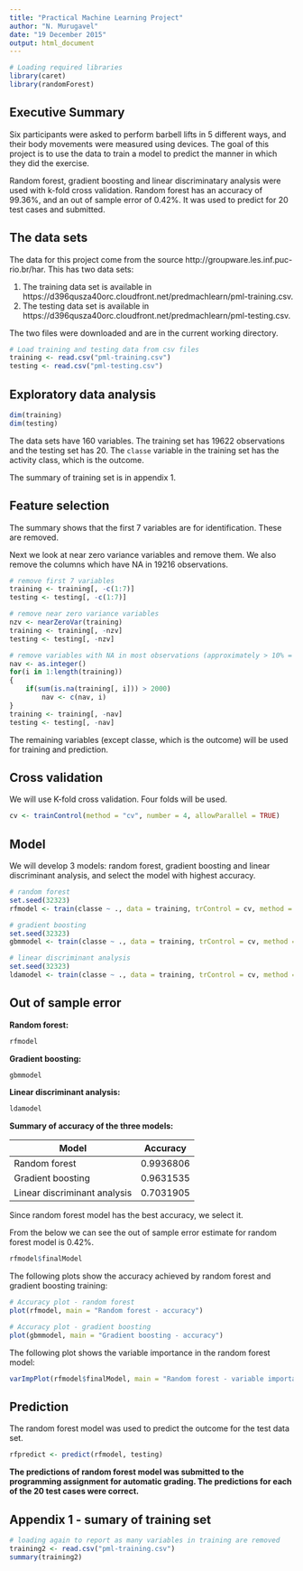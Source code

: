 ```yaml
---
title: "Practical Machine Learning Project"
author: "N. Murugavel"
date: "19 December 2015"
output: html_document
---
```


```r
# Loading required libraries
library(caret)
library(randomForest)

```

## Executive Summary

Six participants were asked to perform barbell lifts in 5 different ways, and their body movements were measured using devices. The goal of this project is to use the data to train a model to predict the manner in which they did the exercise.

Random forest, gradient boosting and linear discriminatary analysis were used with k-fold cross validation. Random forest has an accuracy of 99.36%, and an out of sample error of 0.42%. It was used to predict for 20 test cases and submitted.


## The data sets

The data for this project come from the source http://groupware.les.inf.puc-rio.br/har. This has two data sets:

1. The training data set is available in https://d396qusza40orc.cloudfront.net/predmachlearn/pml-training.csv.
2. The testing data set is available in https://d396qusza40orc.cloudfront.net/predmachlearn/pml-testing.csv.

The two files were downloaded and are in the current working directory.

```r
# Load training and testing data from csv files
training <- read.csv("pml-training.csv")
testing <- read.csv("pml-testing.csv")

```

## Exploratory data analysis

```r
dim(training)
dim(testing)

```

The data sets have 160 variables. The training set has 19622 observations and the testing set has 20. The `classe` variable in the training set has the activity class, which is the outcome.

The summary of training set is in appendix 1.

## Feature selection

The summary shows that the first 7 variables are for identification. These are removed.

Next we look at near zero variance variables and remove them. We also remove the columns which have NA in 19216 observations.

```r
# remove first 7 variables
training <- training[, -c(1:7)]
testing <- testing[, -c(1:7)]

# remove near zero variance variables
nzv <- nearZeroVar(training)
training <- training[, -nzv]
testing <- testing[, -nzv]

# remove variables with NA in most observations (approximately > 10% = 2000)
nav <- as.integer()
for(i in 1:length(training))
{
	if(sum(is.na(training[, i])) > 2000)
		nav <- c(nav, i)
}
training <- training[, -nav]
testing <- testing[, -nav]

```

The remaining variables (except classe, which is the outcome) will be used for training and prediction.


## Cross validation

We will use K-fold cross validation. Four folds will be used.

```r
cv <- trainControl(method = "cv", number = 4, allowParallel = TRUE)

```


## Model

We will develop 3 models: random forest, gradient boosting and linear discriminant analysis, and select the model with highest accuracy.

```r
# random forest
set.seed(32323)
rfmodel <- train(classe ~ ., data = training, trControl = cv, method = "rf")

# gradient boosting
set.seed(32323)
gbmmodel <- train(classe ~ ., data = training, trControl = cv, method = "gbm", verbose = FALSE)

# linear discriminant analysis
set.seed(32323)
ldamodel <- train(classe ~ ., data = training, trControl = cv, method = "lda")

```


## Out of sample error

**Random forest:**

```r
rfmodel
```

**Gradient boosting:**

```r
gbmmodel
```

**Linear discriminant analysis:**

```r
ldamodel
```

**Summary of accuracy of the three models:**

Model | Accuracy |
------|----------|
Random forest | 0.9936806 |
Gradient boosting | 0.9631535 |
Linear discriminant analysis | 0.7031905 |

Since random forest model has the best accuracy, we select it.

From the below we can see the out of sample error estimate for random forest model is 0.42%.

```r
rfmodel$finalModel

```

The following plots show the accuracy achieved by random forest and gradient boosting training:

```r
# Accuracy plot - random forest
plot(rfmodel, main = "Random forest - accuracy")

# Accuracy plot - gradient boosting
plot(gbmmodel, main = "Gradient boosting - accuracy")

```

The following plot shows the variable importance in the random forest model:

```r
varImpPlot(rfmodel$finalModel, main = "Random forest - variable importance")

```


## Prediction

The random forest model was used to predict the outcome for the  test data set.

```r
rfpredict <- predict(rfmodel, testing)

```

**The predictions of random forest model was submitted to the programming assignment for automatic grading. The predictions for each of the 20 test cases were correct.**



## Appendix 1 - sumary of training set

```r
# loading again to report as many variables in training are removed
training2 <- read.csv("pml-training.csv")
summary(training2)

```


